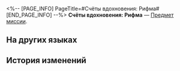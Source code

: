 <%-- [PAGE_INFO]
PageTitle=#Счёты вдохновения: Рифма#
[END_PAGE_INFO] --%>
{{Предмет Инфобокс
|id          = 140270
|Изображение = Предмет Счёты вдохновения- Рифма.png
|Тип         = Предмет миссии
|Инвентарь   = Миссии
|Редкость    = 3
|Эффект      = 
|Описание    = Нефритовые счёты, которые хранят данные и коды для обучения машин. Помогали Цуну писать стихи.
}}
{{Описание|''«Говорят, поэзии о технологиях быть не может - это неромантично. Но разве технология не может быть романтичной?»''}}
'''Счёты вдохновения: Рифма''' — [[Предмет миссии]].

==На других языках==
{{На других языках
|en   = Inspo Jade Abacus: Metrical
|zhs  = 灵感玉兆•格律
|zht  = 靈感玉兆•格律
|ja   = 着想玉兆・格律
|ko   = 영감 옥조•운율
|es   = Ábaco de jade inspirador: Métrica
|fr   = Boulier de jade d'inspi' métrique
|ru   = Счёты вдохновения: Рифма
|th   = Inspo Jade Abacus: ฉันทลักษณ์
|vi   = Bàn Tính Ngọc Linh Cảm - Niêm Luật
|de   = Inspirierender Jade-Abakus: Metrisch
|id   = Chip Inspirasi Jade Abacus: Metrik
|pt   = Ábaco de Jade de Inspiração: Métrico
}}

==История изменений==
{{История изменений|3.5}}